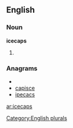 
==English==

===Noun===
'''icecaps'''

# {{plural of|[[icecap]]}}

===Anagrams===
* {{alphagram|acceips}}
* [[capisce#English|capisce]]
* [[ipecacs#English|ipecacs]]

[[Category:English plurals]]

[[ar:icecaps]]